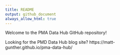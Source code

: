```yaml
---
title: README
output: github_document
always_allow_html: true
---
```

Welcome to the PMA Data Hub GitHub repository!

Looking for the PMD Data Hub blog site? https://matt-gunther.github.io/pma-data-hub/